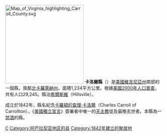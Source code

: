 {{noteTA
|G1=USState
}}

{{Otheruses|卡洛爾縣|subject=美國維吉尼亞州的一個縣|other=同名的縣}}
[[File:Map_of_Virginia_highlighting_Carroll_County.svg|250px]]
'''卡洛爾縣'''（{{lang-en|Carroll County}}）是[[美國|美國]][[維吉尼亞州|維吉尼亞州]]南部的一個縣，南鄰[[北卡羅萊納州|北卡羅萊納州]]。面積1,234平方公里。根據[[美國2000年人口普查|美國2000年人口普查]]，共有人口29,245。縣治[[希爾斯維|希爾斯維]]（Hillsville）。

成立於1842年，縣名紀念[[卡羅頓的查理·卡洛爾|卡羅頓的查理·卡洛爾]]（Charles Carroll of Carrollton），《[[美國獨立宣言|美國獨立宣言]]》簽署者中唯一的[[天主教|天主教]]徒及最晚去世者。本縣為一[[禁酒|禁酒]]的縣。
{{弗吉尼亚州}}
{{Virginia-stub}}

[[Category:維吉尼亞州縣|C]]
[[Category:阿巴拉契亚地区的县|Category:阿巴拉契亚地区的县]]
[[Category:1842年建立的聚居地|Category:1842年建立的聚居地]]